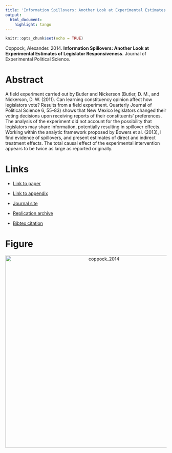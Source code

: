 ```yaml
---
title: 'Information Spillovers: Another Look at Experimental Estimates of Legislator Responsiveness'
output:
  html_document:
    highlight: tango
---
```


```r
knitr::opts_chunk$set(echo = TRUE)
```

Coppock, Alexander. 2014. <b>Information Spillovers: Another Look at Experimental Estimates of Legislator Responsiveness</b>. Journal of Experimental Political Science.

# Abstract
A field experiment carried out by Butler and Nickerson (Butler, D. M., and Nickerson, D. W. (2011). Can learning constituency opinion affect how legislators vote? Results from a field experiment. Quarterly Journal of Political Science 6, 55–83) shows that New Mexico legislators changed their voting decisions upon receiving reports of their constituents' preferences. The analysis of the experiment did not account for the possibility that legislators may share information, potentially resulting in spillover effects. Working within the analytic framework proposed by Bowers et al. (2013), I find evidence of spillovers, and present estimates of direct and indirect treatment effects. The total causal effect of the experimental intervention appears to be twice as large as reported originally.

# Links
 - <a href='coppock_2014.pdf' target='_blank'>Link to paper</a>
 - <a href='coppock_2014_appendix.pdf'target='_blank'>Link to appendix</a>
 - <a href='https://doi.org/10.1017/xps.2014.9'target='_blank'>Journal site</a>
 - <a href='https://doi.org/10.7910/DVN/28664'target='_blank'>Replication archive</a>


 - <a href='coppock_2014.bib'target='_blank'>Bibtex citation</a>

# Figure
<center><img src="display_figures/coppock_2014_display.png" alt="coppock_2014" width="600"></center>